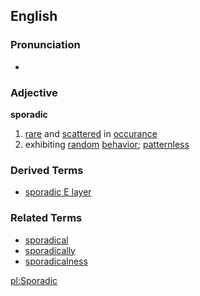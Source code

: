 ==English==
===Pronunciation===
*{{audio|en-us-sporadic.ogg|Audio (US)}}

=== Adjective ===
'''sporadic'''
# [[rare]] and [[scattered]] in [[occurance]]
# exhibiting [[random]] [[behavior]]; [[patternless]]

=== Derived Terms ===
*[[sporadic E layer]]

=== Related Terms ===
*[[sporadical]]
*[[sporadically]]
*[[sporadicalness]]

[[pl:Sporadic]]